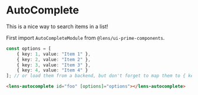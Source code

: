
<Meta 
    title={meta.title}
    component={meta.component}
    decorators={meta.decorators}
    argTypes={meta.argTypes} />

# AutoComplete

This is a nice way to search items in a list!

<Story story={Default} />

First import `AutoCompleteModule` from `@lens/ui-prime-components`.

```ts
const options = [
    { key: 1, value: "Item 1" },
    { key: 2, value: "Item 2" },
    { key: 3, value: "Item 3" },
    { key: 4, value: "Item 4" }
]; // or load them from a backend, but don't forget to map them to { key: any, value: string }.
```

```html
<lens-autocomplete id="foo" [options]="options"></lens-autocomplete>
```